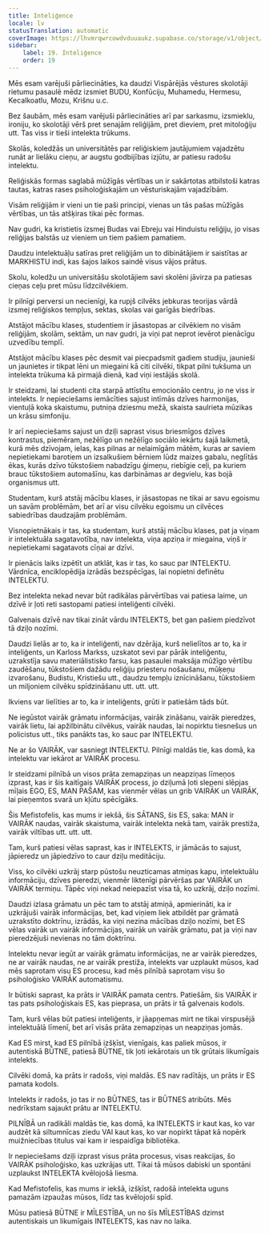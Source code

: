```yaml
---
title: Inteliģence
locale: lv
statusTranslation: automatic
coverImage: https://lhvmrqwrcowdvduuaukz.supabase.co/storage/v1/object/public/strapi-uploads/small_cover-educacion-fundamental.webp-2d51a7828a2b1309555be27f7e2a61a0.webp
sidebar:
    label: 19. Inteliģence
    order: 19
---
```

Mēs esam varējuši pārliecināties, ka daudzi Vispārējās vēstures skolotāji rietumu pasaulē mēdz izsmiet BUDU, Konfūciju, Muhamedu, Hermesu, Kecalkoatlu, Mozu, Krišnu u.c.

Bez šaubām, mēs esam varējuši pārliecināties arī par sarkasmu, izsmieklu, ironiju, ko skolotāji vērš pret senajām reliģijām, pret dieviem, pret mitoloģiju utt. Tas viss ir tieši intelekta trūkums.

Skolās, koledžās un universitātēs par reliģiskiem jautājumiem vajadzētu runāt ar lielāku cieņu, ar augstu godbijības izjūtu, ar patiesu radošu intelektu.

Reliģiskās formas saglabā mūžīgās vērtības un ir sakārtotas atbilstoši katras tautas, katras rases psiholoģiskajām un vēsturiskajām vajadzībām.

Visām reliģijām ir vieni un tie paši principi, vienas un tās pašas mūžīgās vērtības, un tās atšķiras tikai pēc formas.

Nav gudri, ka kristietis izsmej Budas vai Ebreju vai Hinduistu reliģiju, jo visas reliģijas balstās uz vieniem un tiem pašiem pamatiem.

Daudzu intelektuāļu satīras pret reliģijām un to dibinātājiem ir saistītas ar MARKHISTU indi, kas šajos laikos saindē visus vājos prātus.

Skolu, koledžu un universitāšu skolotājiem savi skolēni jāvirza pa patiesas cieņas ceļu pret mūsu līdzcilvēkiem.

Ir pilnīgi perversi un necienīgi, ka rupjš cilvēks jebkuras teorijas vārdā izsmej reliģiskos tempļus, sektas, skolas vai garīgās biedrības.

Atstājot mācību klases, studentiem ir jāsastopas ar cilvēkiem no visām reliģijām, skolām, sektām, un nav gudri, ja viņi pat neprot ievērot pienācīgu uzvedību templī.

Atstājot mācību klases pēc desmit vai piecpadsmit gadiem studiju, jaunieši un jaunietes ir tikpat lēni un miegaini kā citi cilvēki, tikpat pilni tukšuma un intelekta trūkuma kā pirmajā dienā, kad viņi iestājās skolā.

Ir steidzami, lai studenti cita starpā attīstītu emocionālo centru, jo ne viss ir intelekts. Ir nepieciešams iemācīties sajust intīmās dzīves harmonijas, vientuļā koka skaistumu, putniņa dziesmu mežā, skaista saulrieta mūzikas un krāsu simfoniju.

Ir arī nepieciešams sajust un dziļi saprast visus briesmīgos dzīves kontrastus, piemēram, nežēlīgo un nežēlīgo sociālo iekārtu šajā laikmetā, kurā mēs dzīvojam, ielas, kas pilnas ar nelaimīgām mātēm, kuras ar saviem nepietiekami barotiem un izsalkušiem bērniem lūdz maizes gabalu, neglītās ēkas, kurās dzīvo tūkstošiem nabadzīgu ģimeņu, riebīgie ceļi, pa kuriem brauc tūkstošiem automašīnu, kas darbināmas ar degvielu, kas bojā organismus utt.

Studentam, kurš atstāj mācību klases, ir jāsastopas ne tikai ar savu egoismu un savām problēmām, bet arī ar visu cilvēku egoismu un cilvēces sabiedrības daudzajām problēmām.

Visnopietnākais ir tas, ka studentam, kurš atstāj mācību klases, pat ja viņam ir intelektuāla sagatavotība, nav intelekta, viņa apziņa ir miegaina, viņš ir nepietiekami sagatavots cīņai ar dzīvi.

Ir pienācis laiks izpētīt un atklāt, kas ir tas, ko sauc par INTELEKTU. Vārdnīca, enciklopēdija izrādās bezspēcīgas, lai nopietni definētu INTELEKTU.

Bez intelekta nekad nevar būt radikālas pārvērtības vai patiesa laime, un dzīvē ir ļoti reti sastopami patiesi inteliģenti cilvēki.

Galvenais dzīvē nav tikai zināt vārdu INTELEKTS, bet gan pašiem piedzīvot tā dziļo nozīmi.

Daudzi lielās ar to, ka ir inteliģenti, nav dzērāja, kurš nelielītos ar to, ka ir inteliģents, un Karloss Markss, uzskatot sevi par pārāk inteliģentu, uzrakstīja savu materiālistisko farsu, kas pasaulei maksāja mūžīgo vērtību zaudēšanu, tūkstošiem dažādu reliģiju priesteru nošaušanu, mūķeņu izvarošanu, Budistu, Kristiešu utt., daudzu tempļu iznīcināšanu, tūkstošiem un miljoniem cilvēku spīdzināšanu utt. utt. utt.

Ikviens var lielīties ar to, ka ir inteliģents, grūti ir patiešām tāds būt.

Ne iegūstot vairāk grāmatu informācijas, vairāk zināšanu, vairāk pieredzes, vairāk lietu, lai apžilbinātu cilvēkus, vairāk naudas, lai nopirktu tiesnešus un policistus utt., tiks panākts tas, ko sauc par INTELEKTU.

Ne ar šo VAIRĀK, var sasniegt INTELEKTU. Pilnīgi maldās tie, kas domā, ka intelektu var iekārot ar VAIRĀK procesu.

Ir steidzami pilnībā un visos prāta zemapziņas un neapziņas līmeņos izprast, kas ir šis kaitīgais VAIRĀK process, jo dziļumā ļoti slepeni slēpjas mīļais EGO, ES, MAN PAŠAM, kas vienmēr vēlas un grib VAIRĀK un VAIRĀK, lai pieņemtos svarā un kļūtu spēcīgāks.

Šis Mefistofelis, kas mums ir iekšā, šis SĀTANS, šis ES, saka: MAN ir VAIRĀK naudas, vairāk skaistuma, vairāk intelekta nekā tam, vairāk prestiža, vairāk viltības utt. utt. utt.

Tam, kurš patiesi vēlas saprast, kas ir INTELEKTS, ir jāmācās to sajust, jāpieredz un jāpiedzīvo to caur dziļu meditāciju.

Viss, ko cilvēki uzkrāj starp pūstošu neuzticamas atmiņas kapu, intelektuālu informāciju, dzīves pieredzi, vienmēr liktenīgi pārvēršas par VAIRĀK un VAIRĀK termiņu. Tāpēc viņi nekad neiepazīst visa tā, ko uzkrāj, dziļo nozīmi.

Daudzi izlasa grāmatu un pēc tam to atstāj atmiņā, apmierināti, ka ir uzkrājuši vairāk informācijas, bet, kad viņiem liek atbildēt par grāmatā uzrakstīto doktrīnu, izrādās, ka viņi nezina mācības dziļo nozīmi, bet ES vēlas vairāk un vairāk informācijas, vairāk un vairāk grāmatu, pat ja viņi nav pieredzējuši nevienas no tām doktrīnu.

Intelektu nevar iegūt ar vairāk grāmatu informācijas, ne ar vairāk pieredzes, ne ar vairāk naudas, ne ar vairāk prestiža, intelekts var uzplaukt mūsos, kad mēs saprotam visu ES procesu, kad mēs pilnībā saprotam visu šo psiholoģisko VAIRĀK automatismu.

Ir būtiski saprast, ka prāts ir VAIRĀK pamata centrs. Patiešām, šis VAIRĀK ir tas pats psiholoģiskais ES, kas pieprasa, un prāts ir tā galvenais kodols.

Tam, kurš vēlas būt patiesi inteliģents, ir jāapņemas mirt ne tikai virspusējā intelektuālā līmenī, bet arī visās prāta zemapziņas un neapziņas jomās.

Kad ES mirst, kad ES pilnībā izšķīst, vienīgais, kas paliek mūsos, ir autentiskā BŪTNE, patiesā BŪTNE, tik ļoti iekārotais un tik grūtais likumīgais intelekts.

Cilvēki domā, ka prāts ir radošs, viņi maldās. ES nav radītājs, un prāts ir ES pamata kodols.

Intelekts ir radošs, jo tas ir no BŪTNES, tas ir BŪTNES atribūts. Mēs nedrīkstam sajaukt prātu ar INTELEKTU.

PILNĪBĀ un radikāli maldās tie, kas domā, ka INTELEKTS ir kaut kas, ko var audzēt kā siltumnīcas ziedu VAI kaut kas, ko var nopirkt tāpat kā nopērk muižniecības titulus vai kam ir iespaidīga bibliotēka.

Ir nepieciešams dziļi izprast visus prāta procesus, visas reakcijas, šo VAIRĀK psiholoģisko, kas uzkrājas utt. Tikai tā mūsos dabiski un spontāni uzplaukst INTELEKTA kvēlojošā liesma.

Kad Mefistofelis, kas mums ir iekšā, izšķīst, radošā intelekta uguns pamazām izpaužas mūsos, līdz tas kvēlojoši spīd.

Mūsu patiesā BŪTNE ir MĪLESTĪBA, un no šīs MĪLESTĪBAS dzimst autentiskais un likumīgais INTELEKTS, kas nav no laika.

